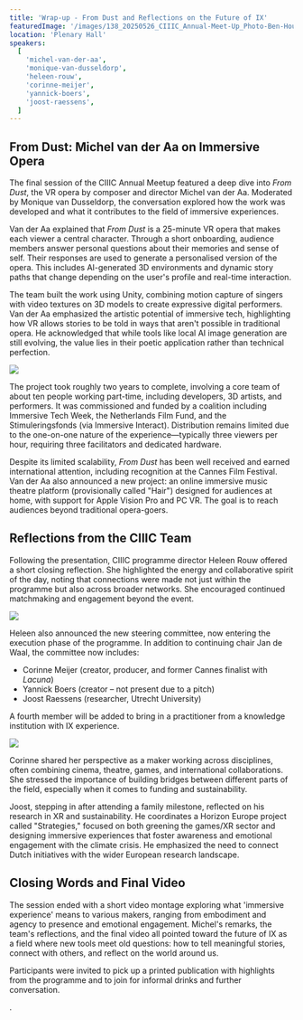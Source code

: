 ```yaml
---
title: 'Wrap-up - From Dust and Reflections on the Future of IX'
featuredImage: '/images/138_20250526_CIIIC_Annual-Meet-Up_Photo-Ben-Houdijk_lr_3289.jpeg'
location: 'Plenary Hall'
speakers:
  [
    'michel-van-der-aa',
    'monique-van-dusseldorp',
    'heleen-rouw',
    'corinne-meijer',
    'yannick-boers',
    'joost-raessens',
  ]
---
```



## From Dust: Michel van der Aa on Immersive Opera

The final session of the CIIIC Annual Meetup featured a deep dive into _From Dust_, the VR opera by composer and director Michel van der Aa. Moderated by Monique van Dusseldorp, the conversation explored how the work was developed and what it contributes to the field of immersive experiences.


<Illustration filename="vr-opera-from-dust.png" />

Van der Aa explained that _From Dust_ is a 25-minute VR opera that makes each viewer a central character. Through a short onboarding, audience members answer personal questions about their memories and sense of self. Their responses are used to generate a personalised version of the opera. This includes AI-generated 3D environments and dynamic story paths that change depending on the user's profile and real-time interaction.

The team built the work using Unity, combining motion capture of singers with video textures on 3D models to create expressive digital performers. Van der Aa emphasized the artistic potential of immersive tech, highlighting how VR allows stories to be told in ways that aren't possible in traditional opera. He acknowledged that while tools like local AI image generation are still evolving, the value lies in their poetic application rather than technical perfection.

<Image src="/images/142_20250526_CIIIC_Annual-Meet-Up_Photo-Ben-Houdijk_lr_3361.jpeg" />

The project took roughly two years to complete, involving a core team of about ten people working part-time, including developers, 3D artists, and performers. It was commissioned and funded by a coalition including Immersive Tech Week, the Netherlands Film Fund, and the Stimuleringsfonds (via Immersive Interact). Distribution remains limited due to the one-on-one nature of the experience—typically three viewers per hour, requiring three facilitators and dedicated hardware.

Despite its limited scalability, _From Dust_ has been well received and earned international attention, including recognition at the Cannes Film Festival. Van der Aa also announced a new project: an online immersive music theatre platform (provisionally called "Hair") designed for audiences at home, with support for Apple Vision Pro and PC VR. The goal is to reach audiences beyond traditional opera-goers.

## Reflections from the CIIIC Team

Following the presentation, CIIIC programme director Heleen Rouw offered a short closing reflection. She highlighted the energy and collaborative spirit of the day, noting that connections were made not just within the programme but also across broader networks. She encouraged continued matchmaking and engagement beyond the event.

<Image src="/images/151_20250526_CIIIC_Annual-Meet-Up_Photo-Ben-Houdijk_lr_3531.jpeg" />

Heleen also announced the new steering committee, now entering the execution phase of the programme. In addition to continuing chair Jan de Waal, the committee now includes:

- Corinne Meijer (creator, producer, and former Cannes finalist with _Lacuna_)
- Yannick Boers (creator – not present due to a pitch)
- Joost Raessens (researcher, Utrecht University)

A fourth member will be added to bring in a practitioner from a knowledge institution with IX experience.

<Image src="/images/153_20250526_CIIIC_Annual-Meet-Up_Photo-Ben-Houdijk_lr_3557.jpeg" />

Corinne shared her perspective as a maker working across disciplines, often combining cinema, theatre, games, and international collaborations. She stressed the importance of building bridges between different parts of the field, especially when it comes to funding and sustainability.

Joost, stepping in after attending a family milestone, reflected on his research in XR and sustainability. He coordinates a Horizon Europe project called "Strategies," focused on both greening the games/XR sector and designing immersive experiences that foster awareness and emotional engagement with the climate crisis. He emphasized the need to connect Dutch initiatives with the wider European research landscape.

## Closing Words and Final Video

The session ended with a short video montage exploring what 'immersive experience' means to various makers, ranging from embodiment and agency to presence and emotional engagement. Michel's remarks, the team's reflections, and the final video all pointed toward the future of IX as a field where new tools meet old questions: how to tell meaningful stories, connect with others, and reflect on the world around us.

Participants were invited to pick up a printed publication with highlights from the programme and to join for informal drinks and further conversation.

.

<Illustration filename="next-year.png" />
